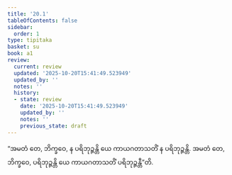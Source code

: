 ```yaml
---
title: '20.1'
tableOfContents: false
sidebar:
  order: 1
type: tipitaka
basket: su
book: a1
review:
  current: review
  updated: '2025-10-20T15:41:49.523949'
  updated_by: ''
  notes: ''
  history:
  - state: review
    date: '2025-10-20T15:41:49.523949'
    updated_by: ''
    notes: ''
    previous_state: draft
---
```



<DynamicBreadcrumb />


<ReviewStatus review={frontmatter.review} showDetails={true} />

<HypothesisAnnotation frontmatter={frontmatter} />

<Division number="600" book="a1" e="ch" v="15" p="47">

<Paragraph number="469" book="a1">
“အမတံ တေ, ဘိက္ခဝေ, န ပရိဘုဉ္ဇန္တိ ယေ ကာယဂတာသတိံ န ပရိဘုဉ္ဇန္တိ. အမတံ တေ, ဘိက္ခဝေ, ပရိဘုဉ္ဇန္တိ ယေ ကာယဂတာသတိံ ပရိဘုဉ္ဇန္တီ”တိ.
</Paragraph>
</Division>